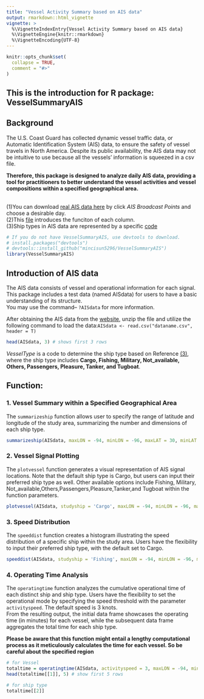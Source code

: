 ```yaml
---
title: "Vessel Activity Summary based on AIS data"
output: rmarkdown::html_vignette
vignette: >
  %\VignetteIndexEntry{Vessel Activity Summary based on AIS data}
  %\VignetteEngine{knitr::rmarkdown}
  %\VignetteEncoding{UTF-8}
---
```


```r
knitr::opts_chunk$set(
  collapse = TRUE,
  comment = "#>"
)
```
## This is the introduction for R package: VesselSummaryAIS 
## Background 

The U.S. Coast Guard has collected dynamic vessel traffic data, or Automatic Identification System (AIS) data, to ensure the safety of vessel travels in North America. Despite its public availability, the AIS data may not be intuitive to use because all the vessels' information is squeezed in a csv file.\ 

**Therefore, this package is designed to analyze daily AIS data, providing a tool for practitioners to better understand the vessel activities and vessel compositions within a specified geographical area.**

<Reference>\
(1)You can download [real AIS data here](https://marinecadastre.gov/ais/) by click *AIS Broadcast Points* and choose a desirable day.\
(2)This [file](https://coast.noaa.gov/data/marinecadastre/ais/data-dictionary.pdf) introduces the funciton of each column.\
(3)Ship types in AIS data are represented by a specific [code](https://coast.noaa.gov/data/marinecadastre/ais/VesselTypeCodes2018.pdf)


```r
# If you do not have VesselSummaryAIS, use devtools to download.
# install.packages("devtools")
# devtools::install_github("mincisun5296/VesselSummaryAIS")
library(VesselSummaryAIS)
```

## Introduction of AIS data 

The AIS data consists of vessel and operational information for each signal. This package includes a test data (named AISdata) for users to have a basic understanding of its structure.\
You may use the command-- `?AISdata` for more information.\

After obtaining the AIS data from the [website](https://marinecadastre.gov/ais/), unzip the file and utilize the following command to load the data:`AISdata <- read.csv("dataname.csv", header = T)`


```r
head(AISdata, 3) # shows first 3 rows
```
*VesselType* is a code to determine the ship type based on Reference [(3)]((https://coast.noaa.gov/data/marinecadastre/ais/VesselTypeCodes2018.pdf)), where the ship type includes
**Cargo, Fishing, Military, Not_available, Others, Passengers, Pleasure, Tanker, and Tugboat**. 

## Function:
### 1.  Vessel Summary within a Specified Geographical Area
The `summarizeship` function allows user to specify the range of latitude and longitude of the study area, summarizing the number and dimensions of each ship type.
```r
summarizeship(AISdata, maxLON = -94, minLON = -96, maxLAT = 30, minLAT = 27)

```

### 2.  Vessel Signal Plotting
The `plotvessel` function  generates a visual representation of AIS signal locations. Note that the default ship type is Cargo, but users can input their preferred ship type as well. Other available options include Fishing, Military, Not_available,Others,Passengers,Pleasure,Tanker,and Tugboat within the function parameters.
```r
plotvessel(AISdata, studyship = 'Cargo', maxLON = -94, minLON = -96, maxLAT = 30, minLAT = 27)
```

### 3. Speed Distribution
The `speeddist` function creates a histogram illustrating the speed distribution of a specific ship within the study area. Users have the flexibility to input their preferred ship type, with the default set to Cargo.

```r
speeddist(AISdata, studyship = 'Fishing', maxLON = -94, minLON = -96, maxLAT = 30, minLAT = 27)
```

### 4. Operating Time Analysis
The `operatingtime` function  analyzes the cumulative operational time of each distinct ship and ship type. Users have the flexibility to set the operational mode by specifying the speed threshold with the parameter `activityspeed`. The 
default speed is 3 knots.\
From the resulting output, the initial data frame showcases the operating time (in minutes) for each vessel, while the subsequent data frame aggregates the total time for each ship type.\

**Please be aware that this function might entail a lengthy computational process as it meticulously calculates the time for each vessel. So be careful about the specified region**

```r
# for Vessel
totaltime = operatingtime(AISdata, activityspeed = 3, maxLON = -94, minLON = -96, maxLAT = 30, minLAT = 27 )
head(totaltime[[1]], 5) # show first 5 rows
```

```r
# for ship type
totaltime[[2]]
```
